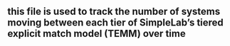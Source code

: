 ## this file is used to track the number of systems moving between each tier of SimpleLab's tiered explicit match model (TEMM) over time
